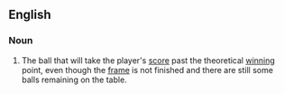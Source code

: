 ==English==

===Noun===
{{en-noun|head=[[frame]] [[ball]]}}

# {{context|sports|snooker|lang=en}} The ball that will take the player's [[score]] past the theoretical [[winning]] point, even though the [[frame]] is not finished and there are still some balls remaining on the table.